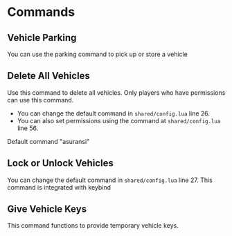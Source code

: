 # Commands


## Vehicle Parking
You can use the parking command to pick up or store a vehicle

## Delete All Vehicles
Use this command to delete all vehicles. Only players who have permissions can use this command. 
- You can change the default command in `shared/config.lua` line 26.
- You can also set permissions using the command at `shared/config.lua` line 56.
<Callout type="info">
  <p>Default command "asuransi"</p>
</Callout>

## Lock or Unlock Vehicles
You can change the default command in `shared/config.lua` line 27.
This command is integrated with keybind

## Give Vehicle Keys
This command functions to provide temporary vehicle keys.